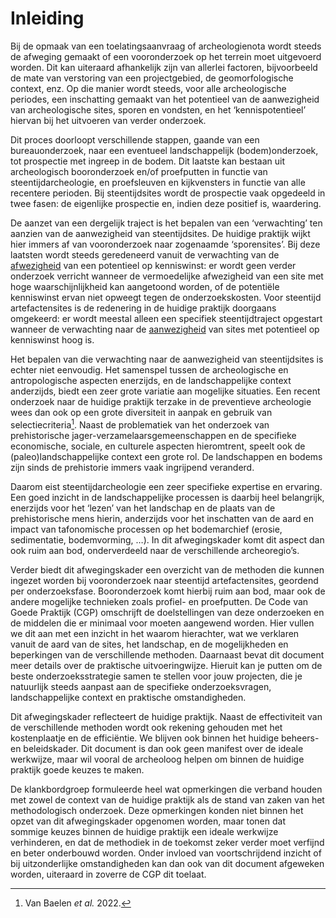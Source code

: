 # Inleiding

Bij de opmaak van een toelatingsaanvraag of archeologienota wordt steeds de afweging gemaakt of een vooronderzoek op het terrein moet uitgevoerd worden. Dit kan uiteraard afhankelijk zijn van allerlei factoren, bijvoorbeeld de mate van verstoring van een projectgebied, de geomorfologische context, enz. Op die manier wordt steeds, voor alle archeologische periodes, een inschatting gemaakt van het potentieel van de aanwezigheid van archeologische sites, sporen en vondsten, en het 'kennispotentieel' hiervan bij het uitvoeren van verder onderzoek.

Dit proces doorloopt verschillende stappen, gaande van een bureauonderzoek, naar een eventueel landschappelijk (bodem)onderzoek, tot prospectie met ingreep in de bodem. Dit laatste kan bestaan uit archeologisch booronderzoek en/of proefputten in functie van steentijdarcheologie, en proefsleuven en kijkvensters in functie van alle recentere perioden. Bij steentijdsites wordt de prospectie vaak opgedeeld in twee fasen: de eigenlijke prospectie en, indien deze positief is, waardering.

De aanzet van een dergelijk traject is het bepalen van een 'verwachting' ten aanzien van de aanwezigheid van steentijdsites. De huidige praktijk wijkt hier immers af van vooronderzoek naar zogenaamde 'sporensites'. Bij deze laatsten wordt steeds geredeneerd vanuit de verwachting van de [afwezigheid]{.underline} van een potentieel op kenniswinst: er wordt geen verder onderzoek verricht wanneer de vermoedelijke afwezigheid van een site met hoge waarschijnlijkheid kan aangetoond worden, of de potentiële kenniswinst ervan niet opweegt tegen de onderzoekskosten. Voor steentijd artefactensites is de redenering in de huidige praktijk doorgaans omgekeerd: er wordt meestal alleen een specifiek steentijdtraject opgestart wanneer de verwachting naar de [aanwezigheid]{.underline} van sites met potentieel op kenniswinst hoog is.

Het bepalen van die verwachting naar de aanwezigheid van steentijdsites is echter niet eenvoudig. Het samenspel tussen de archeologische en antropologische aspecten enerzijds, en de landschappelijke context anderzijds, biedt een zeer grote variatie aan mogelijke situaties. Een recent onderzoek naar de huidige praktijk terzake in de preventieve archeologie wees dan ook op een grote diversiteit in aanpak en gebruik van selectiecriteria[^inleiding-1]. Naast de problematiek van het onderzoek van prehistorische jager-verzamelaarsgemeenschappen en de specifieke economische, sociale, en culturele aspecten hieromtrent, speelt ook de (paleo)landschappelijke context een grote rol. De landschappen en bodems zijn sinds de prehistorie immers vaak ingrijpend veranderd.

[^inleiding-1]: Van Baelen *et al.* 2022.

Daarom eist steentijdarcheologie een zeer specifieke expertise en ervaring. Een goed inzicht in de landschappelijke processen is daarbij heel belangrijk, enerzijds voor het 'lezen' van het landschap en de plaats van de prehistorische mens hierin, anderzijds voor het inschatten van de aard en impact van tafonomische processen op het bodemarchief (erosie, sedimentatie, bodemvorming, ...). In dit afwegingskader komt dit aspect dan ook ruim aan bod, onderverdeeld naar de verschillende archeoregio's.

Verder biedt dit afwegingskader een overzicht van de methoden die kunnen ingezet worden bij vooronderzoek naar steentijd artefactensites, geordend per onderzoeksfase. Booronderzoek komt hierbij ruim aan bod, maar ook de andere mogelijke technieken zoals profiel- en proefputten. De Code van Goede Praktijk (CGP) omschrijft de doelstellingen van deze onderzoeken en de middelen die er minimaal voor moeten aangewend worden. Hier vullen we dit aan met een inzicht in het waarom hierachter, wat we verklaren vanuit de aard van de sites, het landschap, en de mogelijkheden en beperkingen van de verschillende methoden. Daarnaast bevat dit document meer details over de praktische uitvoeringwijze. Hieruit kan je putten om de beste onderzoeksstrategie samen te stellen voor jouw projecten, die je natuurlijk steeds aanpast aan de specifieke onderzoeksvragen, landschappelijke context en praktische omstandigheden.

Dit afwegingskader reflecteert de huidige praktijk. Naast de effectiviteit van de verschillende methoden wordt ook rekening gehouden met het kostenplaatje en de efficiëntie. We blijven ook binnen het huidige beheers- en beleidskader. Dit document is dan ook geen manifest over de ideale werkwijze, maar wil vooral de archeoloog helpen om binnen de huidige praktijk goede keuzes te maken.

De klankbordgroep formuleerde heel wat opmerkingen die verband houden met zowel de context van de huidige praktijk als de stand van zaken van het methodologisch onderzoek. Deze opmerkingen konden niet binnen het opzet van dit afwegingskader opgenomen worden, maar tonen dat sommige keuzes binnen de huidige praktijk een ideale werkwijze verhinderen, en dat de methodiek in de toekomst zeker verder moet verfijnd en beter onderbouwd worden. Onder invloed van voortschrijdend inzicht of bij uitzonderlijke omstandigheden kan dan ook van dit document afgeweken worden, uiteraard in zoverre de CGP dit toelaat.
